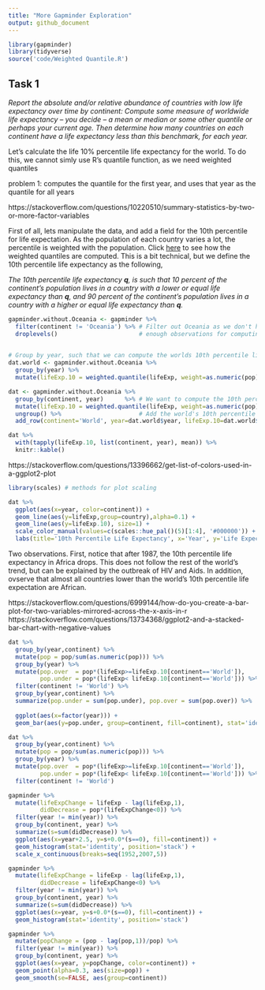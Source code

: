 ```yaml
---
title: "More Gapminder Exploration"
output: github_document
---
```


```r
library(gapminder)
library(tidyverse)
source('code/Weighted Quantile.R')
```


## Task 1
*Report the absolute and/or relative abundance of countries with low life expectancy over time by continent: Compute some measure of worldwide life expectancy – you decide – a mean or median or some other quantile or perhaps your current age. Then determine how many countries on each continent have a life expectancy less than this benchmark, for each year.*





Let's calculate the life 10% percentile life expectancy for the world. To do this, we cannot simly use R's quantile function, as we need weighted quantiles


problem 1: computes the quantile for the first year, and uses that year as the quantile for all years

https://stackoverflow.com/questions/10220510/summary-statistics-by-two-or-more-factor-variables

First of all, lets manipulate the data, and add a field for the 10th percentile for life expectation. As the population of each country varies a lot, the percentile is weighted with the population. Click [here](code/Weighted_Quantile.md) to see how the weighted quantiles are computed. This is a bit technical, but we define the 10th percentile life expectancy as the following, 

*The 10th percentile life expectancy **q**, is such that 10 percent of the continent's population lives in a country with a lower or equal life expectancy than **q**, and 90 percent of the continent's population lives in a country with a higher or equal life expectancy than **q**. *

```r
gapminder.without.Oceania <- gapminder %>% 
  filter(continent != 'Oceania') %>% # Filter out Oceania as we don't have 
  droplevels()                       # enough observations for computing quantiles
  

# Group by year, such that we can compute the worlds 10th percentile life expectation for each year
dat.world <- gapminder.without.Oceania %>%
  group_by(year) %>% 
  mutate(lifeExp.10 = weighted.quantile(lifeExp, weight=as.numeric(pop), probs=0.1))

dat <- gapminder.without.Oceania %>% 
  group_by(continent, year)      %>% # We want to compute the 10th percentile life exp for each continent and each year
  mutate(lifeExp.10 = weighted.quantile(lifeExp, weight=as.numeric(pop), probs=0.1)) %>% 
  ungroup() %>%                      # Add the world's 10th percentile life expectancy
  add_row(continent='World', year=dat.world$year, lifeExp.10=dat.world$lifeExp.10)
```

```r
dat %>% 
  with(tapply(lifeExp.10, list(continent, year), mean)) %>% 
  knitr::kable()
```

https://stackoverflow.com/questions/13396662/get-list-of-colors-used-in-a-ggplot2-plot
```r
library(scales) # methods for plot scaling

dat %>% 
  ggplot(aes(x=year, color=continent)) + 
  geom_line(aes(y=lifeExp,group=country),alpha=0.1) + 
  geom_line(aes(y=lifeExp.10), size=1) + 
  scale_color_manual(values=c(scales::hue_pal()(5)[1:4], '#000000')) + # Gets ggplot's hue palette, and addes a black color to the palette, then colors the line with the new palette
  labs(title='10th Percentile Life Expectancy', x='Year', y='Life Expectancy')

```

Two observations. First, notice that after 1987, the 10th percentile life expectancy in Africa drops. This does not follow the rest of the world's trend, but can be explained by the outbreak of HIV and Aids. In addition, ovserve that almost all countries lower than the world's 10th percentile life expectation are African. 


https://stackoverflow.com/questions/6999144/how-do-you-create-a-bar-plot-for-two-variables-mirrored-across-the-x-axis-in-r
https://stackoverflow.com/questions/13734368/ggplot2-and-a-stacked-bar-chart-with-negative-values
```r
dat %>% 
  group_by(year,continent) %>% 
  mutate(pop = pop/sum(as.numeric(pop))) %>% 
  group_by(year) %>% 
  mutate(pop.over  = pop*(lifeExp>=lifeExp.10[continent=='World']),
         pop.under = pop*(lifeExp< lifeExp.10[continent=='World'])) %>% 
  filter(continent != 'World') %>% 
  group_by(year,continent) %>%
  summarize(pop.under = sum(pop.under), pop.over = sum(pop.over)) %>% 
  
  ggplot(aes(x=factor(year))) +
  geom_bar(aes(y=pop.under, group=continent, fill=continent), stat='identity', position='stack')
```



```r
dat %>% 
  group_by(year,continent) %>% 
  mutate(pop = pop/sum(as.numeric(pop))) %>% 
  group_by(year) %>% 
  mutate(pop.over  = pop*(lifeExp>=lifeExp.10[continent=='World']),
         pop.under = pop*(lifeExp< lifeExp.10[continent=='World'])) %>% 
  filter(continent != 'World')
```


```r
gapminder %>% 
  mutate(lifeExpChange = lifeExp - lag(lifeExp,1),
         didDecrease = pop*(lifeExpChange<0)) %>% 
  filter(year != min(year)) %>% 
  group_by(continent, year) %>% 
  summarize(s=sum(didDecrease)) %>% 
  ggplot(aes(x=year+2.5, y=s+0.0*(s==0), fill=continent)) + 
  geom_histogram(stat='identity', position='stack') +
  scale_x_continuous(breaks=seq(1952,2007,5))
```




```r
gapminder %>% 
  mutate(lifeExpChange = lifeExp - lag(lifeExp,1),
         didDecrease = lifeExpChange<0) %>% 
  filter(year != min(year)) %>% 
  group_by(continent, year) %>% 
  summarize(s=sum(didDecrease)) %>% 
  ggplot(aes(x=year, y=s+0.0*(s==0), fill=continent)) + 
  geom_histogram(stat='identity', position='stack')
```

```r
gapminder %>% 
  mutate(popChange = (pop - lag(pop,1))/pop) %>% 
  filter(year != min(year)) %>% 
  group_by(continent, year) %>% 
  ggplot(aes(x=year, y=popChange, color=continent)) + 
  geom_point(alpha=0.3, aes(size=pop)) + 
  geom_smooth(se=FALSE, aes(group=continent))
```




